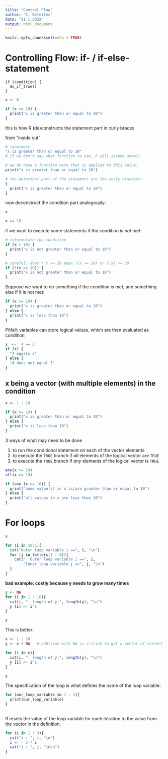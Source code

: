 ```yaml
---
title: "Control Flow"
author: "C. Beleites"
date: "21 1 2022"
output: html_document
---
```


```r
knitr::opts_chunk$set(echo = TRUE)
```

# Controlling Flow: if- / if-else-statement

```
if (condition) {
  do_if_true()
}
```

```r
x <- 8

if (x >= 10) {
  print("x is greater than or equal to 10")
}
```

this is how R (de)constructs the statement part in curly braces

from "inside out"
```r
# innermost
"x is greater than or equal to 10"
# if we don't say what function to use, R will assume show()

# we do have a function here that is applied to this value:
print("x is greater than or equal to 10")

# the outermost part of the statement are the curly brackets:
{
  print("x is greater than or equal to 10")
}
```


now deconstruct the condition part analogously:
```r
x

x >= 10
```



if we want to execute some statements if the condition is *not* met:

```r

# reformulate the condition
if (x < 10) {
  print("x is not greater than or equal to 10")
}

# careful: does ! x >= 10 mean !(x >= 10) or (!x) >= 10
if (!(x >= 10)) {
  print("x is not greater than or equal to 10")
}
```

Suppose we want to do something if the condition is met, and something
else if it is not met:

```r
if (x >= 10) {
  print("x is greater than or equal to 10")
} else {
  print("x is less than 10")
}

```

Pitfall: variables can store logical values, which are then evaluated as condition

```r
x  <-  4 == 3
if (x) {
  "4 equals 3"
} else {
  "4 does not equal 3"
}
```

## x being a vector (with multiple elements) in the condition

```r
x <- 1 : 10

if (x >= 10) {
  print("x is greater than or equal to 10")
} else {
  print("x is less than 10")
}

```

3 ways of what may need to be done

1. to run the conditional statement on each of the vector elements
2. to execute the `TRUE` branch if *all* elements of the logical vector are `TRUE`
3. to execute the `TRUE` branch if *any* elements of the logical vector is `TRUE`

```r
any(x >= 10)
all(x >= 10)
```

```r
if (any (x >= 10)) {
  print("some value(s) in x is/are greater than or equal to 10")
} else {
  print("all values in x are less than 10")
}
```

# For loops

```r
x

for (i in 10:1){
  cat("Outer loop variable i ==", i, "\n")
  for (j in letters[1 : 6]){
    cat("  Outer loop variable i ==", i, 
        "Inner loop variable j ==", j, "\n")
  }
}
```


**bad example: costly because y needs to grow many times**
```r
y <- NA
for (i in 1 : 10){
  cat(i, ": length of y:", length(y), "\n")
  y [i] <- i^2
}

y
```
This is better:

```r
x <- 1 : 10
y <- x + NA   # addition with NA is a trick to get a vector of correct length with all elements NA

for (i in x){
  cat(i, ": length of y:", length(y), "\n")
  y [i] <- i^2
}

y


```





The specification of the loop is what defines the name of the loop variable:

```r
for (our_loop_variable in 1 : 3){
  print(our_loop_variable)
}
  
```

R resets the value of the loop variable for each iteration to the value from the vector in the definition.

```r
for (i in 1 : 3){
  cat("i : ", i, "\n")
  i <- - 2 * i 
  cat("i : ", i, "\n\n")
}

```


